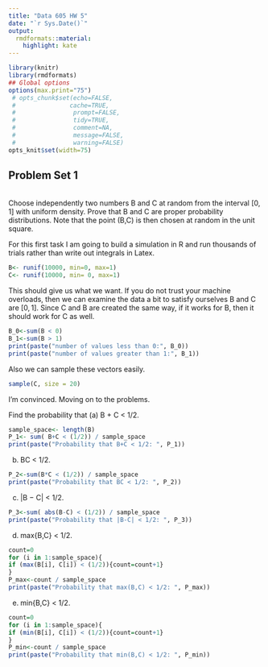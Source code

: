 ```yaml
---
title: "Data 605 HW 5"
date: "`r Sys.Date()`"
output:
  rmdformats::material:
    highlight: kate
---
```



```r
library(knitr)
library(rmdformats)
## Global options
options(max.print="75")
 # opts_chunk$set(echo=FALSE,
 # 	             cache=TRUE,
 #                prompt=FALSE,
 #                tidy=TRUE,
 #                comment=NA,
 #                message=FALSE,
 #                warning=FALSE)
opts_knit$set(width=75)
```

## Problem Set 1

<br>
Choose independently two numbers B and C at random from the interval [0, 1] with
uniform density. Prove that B and C are proper probability distributions.
Note that the point (B,C) is then chosen at random in the unit square.

For this first task I am going to build a simulation in R and run thousands of trials rather than write out integrals in Latex. 

```r
B<- runif(10000, min=0, max=1)
C<- runif(10000, min= 0, max=1)
```

This should give us what we want. If you do not trust your machine overloads, then we can examine the data a bit to satisfy ourselves B and C are $[0,1]$. Since C and B are created the same way, if it works for B, then it should work for C as well. 

```r
B_0<-sum(B < 0)
B_1<-sum(B > 1)
print(paste("number of values less than 0:", B_0))
print(paste("number of values greater than 1:", B_1))
```

Also we can sample these vectors easily.
```r
sample(C, size = 20)
```

I'm convinced. Moving on to the problems. 


Find the probability that
(a) B + C < 1/2.

```r
sample_space<- length(B)
P_1<- sum( B+C < (1/2)) / sample_space
print(paste("Probability that B+C < 1/2: ", P_1))
```


(b) BC < 1/2.

```r
P_2<-sum(B*C < (1/2)) / sample_space
print(paste("Probability that BC < 1/2: ", P_2))
```

(c) |B − C| < 1/2.

```r
P_3<-sum( abs(B-C) < (1/2)) / sample_space
print(paste("Probability that |B-C| < 1/2: ", P_3))
```


(d) max{B,C} < 1/2.

```r
count=0
for (i in 1:sample_space){
if (max(B[i], C[i]) < (1/2)){count=count+1}
}
P_max<-count / sample_space
print(paste("Probability that max(B,C) < 1/2: ", P_max))

```

(e) min{B,C} < 1/2.

```r
count=0
for (i in 1:sample_space){
if (min(B[i], C[i]) < (1/2)){count=count+1}
}
P_min<-count / sample_space
print(paste("Probability that min(B,C) < 1/2: ", P_min))

```
















